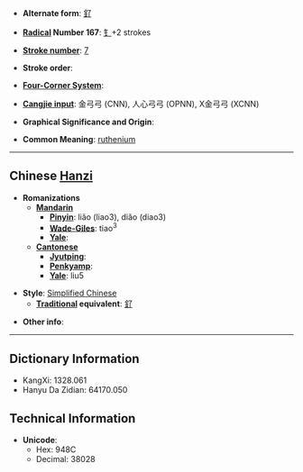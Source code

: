 * '''Alternate form''': [[釕]]

* '''[[Wiktionary:Chinese radical index| Radical]] Number 167''': [[Wiktionary:Chinese radical index 钅|钅]]+2 strokes

* '''[[Wiktionary:Chinese total strokes index|Stroke number]]''': [[Wiktionary:Chinese total strokes index 7|7]]

* '''Stroke order''': 

* '''[[Wiktionary:Chinese four corner index|Four-Corner System]]''': 

* '''[[Wiktionary:Chinese Cangjie index|Cangjie input]]''': 金弓弓 (CNN), 人心弓弓 (OPNN), X金弓弓 (XCNN)

* '''Graphical Significance and Origin''': 

* '''Common Meaning''': [[ruthenium]]

----

== Chinese [[Hanzi]] ==

* '''Romanizations'''
** '''[[Mandarin]]'''
*** '''[[Pinyin]]''': liǎo (liao3), diǎo (diao3)
*** '''[[Wade-Giles]]''': tiao<sup>3</sup>
*** '''[[Yale]]''': 
** '''[[Cantonese]]'''
*** '''[[Jyutping]]''':
*** '''[[Penkyamp]]''': 
*** '''[[Yale]]''': liu5

* '''Style''': [[Simplified Chinese]] 
** '''[[Traditional Chinese|Traditional]] equivalent''': [[釕]]

* '''Other info''': 

----

== Dictionary Information ==

* KangXi: 1328.061
* Hanyu Da Zidian: 64170.050

== Technical Information ==

* '''Unicode''':
** Hex: 948C
** Decimal: 38028